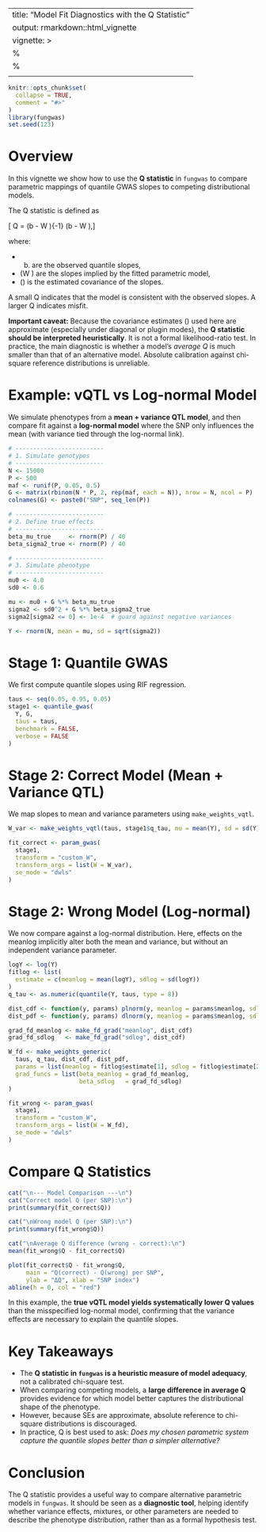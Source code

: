 
---
title: "Model Fit Diagnostics with the Q Statistic"
output: rmarkdown::html_vignette
vignette: >
  %\VignetteIndexEntry{Model Fit Diagnostics with the Q Statistic}
  %\VignetteEngine{knitr::rmarkdown}
  \usepackage[utf8]{inputenc}
---

```r
knitr::opts_chunk$set(
  collapse = TRUE,
  comment = "#>"
)
library(fungwas)
set.seed(123)
```

# Overview

In this vignette we show how to use the **Q statistic** in `fungwas` to compare
parametric mappings of quantile GWAS slopes to competing distributional models.

The Q statistic is defined as

[
Q = (b - W \hat\theta)^\top \hat\Sigma^{-1} (b - W \hat\theta),
]

where:

* (b) are the observed quantile slopes,
* (W \hat\theta) are the slopes implied by the fitted parametric model,
* (\hat\Sigma) is the estimated covariance of the slopes.

A small Q indicates that the model is consistent with the observed slopes.
A larger Q indicates misfit.

**Important caveat:**
Because the covariance estimates (\hat\Sigma) used here are approximate (especially under diagonal or plugin modes), the **Q statistic should be interpreted heuristically**. It is not a formal likelihood-ratio test. In practice, the main diagnostic is whether a model’s *average Q* is much smaller than that of an alternative model. Absolute calibration against chi-square reference distributions is unreliable.



# Example: vQTL vs Log-normal Model

We simulate phenotypes from a **mean + variance QTL model**, and then compare fit against a **log-normal model** where the SNP only influences the mean (with variance tied through the log-normal link).

```r
# -------------------------
# 1. Simulate genotypes
# -------------------------
N <- 15000
P <- 500
maf <- runif(P, 0.05, 0.5)
G <- matrix(rbinom(N * P, 2, rep(maf, each = N)), nrow = N, ncol = P)
colnames(G) <- paste0("SNP", seq_len(P))

# -------------------------
# 2. Define true effects
# -------------------------
beta_mu_true     <- rnorm(P) / 40
beta_sigma2_true <- rnorm(P) / 40

# -------------------------
# 3. Simulate phenotype
# -------------------------
mu0 <- 4.0
sd0 <- 0.6

mu <- mu0 + G %*% beta_mu_true
sigma2 <- sd0^2 + G %*% beta_sigma2_true
sigma2[sigma2 <= 0] <- 1e-4  # guard against negative variances

Y <- rnorm(N, mean = mu, sd = sqrt(sigma2))
```


# Stage 1: Quantile GWAS

We first compute quantile slopes using RIF regression.

```r
taus <- seq(0.05, 0.95, 0.05)
stage1 <- quantile_gwas(
  Y, G,
  taus = taus,
  benchmark = FALSE,
  verbose = FALSE
)
```



# Stage 2: Correct Model (Mean + Variance QTL)

We map slopes to mean and variance parameters using `make_weights_vqtl`.

```r
W_var <- make_weights_vqtl(taus, stage1$q_tau, mu = mean(Y), sd = sd(Y))

fit_correct <- param_gwas(
  stage1,
  transform = "custom_W",
  transform_args = list(W = W_var),
  se_mode = "dwls"
)
```


# Stage 2: Wrong Model (Log-normal)

We now compare against a log-normal distribution. Here, effects on the meanlog implicitly alter both the mean and variance, but without an independent variance parameter.

```r
logY <- log(Y)
fitlog <- list(
  estimate = c(meanlog = mean(logY), sdlog = sd(logY))
)
q_tau <- as.numeric(quantile(Y, taus, type = 8))

dist_cdf <- function(y, params) plnorm(y, meanlog = params$meanlog, sdlog = params$sdlog)
dist_pdf <- function(y, params) dlnorm(y, meanlog = params$meanlog, sdlog = params$sdlog)

grad_fd_meanlog <- make_fd_grad("meanlog", dist_cdf)
grad_fd_sdlog   <- make_fd_grad("sdlog", dist_cdf)

W_fd <- make_weights_generic(
  taus, q_tau, dist_cdf, dist_pdf,
  params = list(meanlog = fitlog$estimate[1], sdlog = fitlog$estimate[2]),
  grad_funcs = list(beta_meanlog = grad_fd_meanlog,
                    beta_sdlog   = grad_fd_sdlog)
)

fit_wrong <- param_gwas(
  stage1,
  transform = "custom_W",
  transform_args = list(W = W_fd),
  se_mode = "dwls"
)
```



# Compare Q Statistics

```r
cat("\n--- Model Comparison ---\n")
cat("Correct model Q (per SNP):\n")
print(summary(fit_correct$Q))

cat("\nWrong model Q (per SNP):\n")
print(summary(fit_wrong$Q))

cat("\nAverage Q difference (wrong - correct):\n")
mean(fit_wrong$Q - fit_correct$Q)

plot(fit_correct$Q - fit_wrong$Q,
     main = "Q(correct) - Q(wrong) per SNP",
     ylab = "ΔQ", xlab = "SNP index")
abline(h = 0, col = "red")
```

In this example, the **true vQTL model yields systematically lower Q values** than the misspecified log-normal model, confirming that the variance effects are necessary to explain the quantile slopes.


# Key Takeaways

* The **Q statistic in `fungwas` is a heuristic measure of model adequacy**, not a calibrated chi-square test.
* When comparing competing models, a **large difference in average Q** provides evidence for which model better captures the distributional shape of the phenotype.
* However, because SEs are approximate, absolute reference to chi-square distributions is discouraged.
* In practice, Q is best used to ask: *Does my chosen parametric system capture the quantile slopes better than a simpler alternative?*


# Conclusion

The Q statistic provides a useful way to compare alternative parametric models in `fungwas`.
It should be seen as a **diagnostic tool**, helping identify whether variance effects, mixtures, or other parameters are needed to describe the phenotype distribution, rather than as a formal hypothesis test.

